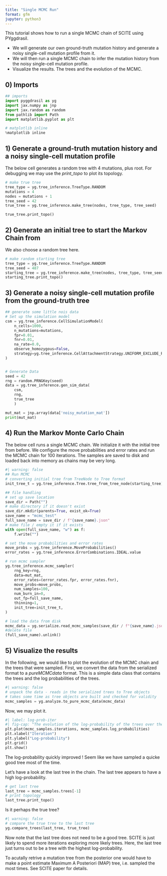 ```yaml
---
title: "Single MCMC Run"
format: gfm
jupyter: python3
---
```


This tutorial shows how to run a single MCMC chain of SCITE using PYggdrasil. 

* We will generate our own ground-truth mutation history and generate a noisy single-cell mutation profile from it.
* We will then run a single MCMC chain to infer the mutation history from the noisy single-cell mutation profile.
* Visualize the results. The trees and the evolution of the MCMC.

## 0) Imports
```python
## imports
import pyggdrasil as yg
import jax.numpy as jnp
import jax.random as random
from pathlib import Path
import matplotlib.pyplot as plt

# matplotlib inline
%matplotlib inline 
```

## 1) Generate a ground-truth mutation history and a noisy single-cell mutation profile
The below cell generates a random tree with 4 mutations, plus root. For debugging we may use the _print_topo_ to plot its topology.
```python
# make true tree
tree_type = yg.tree_inference.TreeType.RANDOM
mutations = 4
nodes = mutations + 1
tree_seed = 42
true_tree = yg.tree_inference.make_tree(nodes, tree_type, tree_seed) 

true_tree.print_topo()
```

## 2) Generate an initial tree to start the Markov Chain from
We also choose a random tree here. 

```python
# make random starting tree
tree_type = yg.tree_inference.TreeType.RANDOM
tree_seed = 487
starting_tree = yg.tree_inference.make_tree(nodes, tree_type, tree_seed)
starting_tree.print_topo()
```

## 3) Generate a noisy single-cell mutation profile from the ground-truth tree

```python
## generate some little nois data
# Set up the simulation model
csm = yg.tree_inference.CellSimulationModel(
    n_cells=1000,
    n_mutations=mutations,
    fpr=0.01,
    fnr=0.01,
    na_rate=0.0,
    observe_homozygous=False,
    strategy=yg.tree_inference.CellAttachmentStrategy.UNIFORM_EXCLUDE_ROOT,
)


# Generate Data
seed = 42
rng = random.PRNGKey(seed)
data = yg.tree_inference.gen_sim_data(
    csm,
    rng,
    true_tree
    )

mut_mat = jnp.array(data['noisy_mutation_mat'])
print(mut_mat)
```

## 4) Run the Markov Monte Carlo Chain
The below cell runs a single MCMC chain. We initialize it with the initial tree from before. We configure the move probabilities and error rates and run the MCMC chain for 100 iterations. The samples are saved to disk and loaded back into memory as chains may be very long.

```python
#| warning: false
## Run MCMC
# converting initial tree from TreeNode to Tree format
init_tree_t = yg.tree_inference.Tree.tree_from_tree_node(starting_tree)

## file handling
# set up save location
save_dir = Path("")
# make directory if it doesn't exist
save_dir.mkdir(parents=True, exist_ok=True)
save_name = "mcmc_test"
full_save_name = save_dir / f"{save_name}.json"
# make file / empty it if it exists
with open(full_save_name, "w") as f:
    f.write("")

# set the move probabilities and error rates
move_probs = yg.tree_inference.MoveProbabilities()
error_rates = yg.tree_inference.ErrorCombinations.IDEAL.value

# run mcmc sampler
yg.tree_inference.mcmc_sampler(
    rng_key=rng,
    data=mut_mat,
    error_rates=(error_rates.fpr, error_rates.fnr),
    move_probs=move_probs,
    num_samples=100,
    num_burn_in=0,
    out_fp=full_save_name,
    thinning=1,
    init_tree=init_tree_t,
)

# load the data from disk
mcmc_data = yg.serialize.read_mcmc_samples(save_dir / f"{save_name}.json")
#delete file
(full_save_name).unlink()
```

## 5) Visualize the results
In the following, we would like to plot the evolution of the MCMC chain
and the trees that were sampled. First, we convert the data from the serialized
format to a _pureMCMCdata_ format. This is a simple data class that 
contains the trees and the log probabilities of the trees.

```python
#| warning: false
# unpack the data - reads in the serialized trees to Tree objects
# takes some time as tree objects are built and checked for validity
mcmc_samples = yg.analyze.to_pure_mcmc_data(mcmc_data)
```

Now, we may plot it.

```python
#| label: log-prob-iter
#| fig-cap: "The evolution of the log-probability of the trees over the MCMC iterations."
plt.plot(mcmc_samples.iterations, mcmc_samples.log_probabilities)
plt.xlabel("Iteration")
plt.ylabel("Log-probability")
plt.grid()
plt.show()
```

The log-probability quickly improved ! Seem like we have sampled a quicke good tree most of the time.

Let's have a look at the last tree in the chain. The last tree appears to have a high log-probability.

```python
# get last tree
last_tree = mcmc_samples.trees[-1]
# print topology
last_tree.print_topo()
```

Is it perhaps the true tree?

```python
#| warning: false
# compare the true tree to the last tree
yg.compare_trees(last_tree, true_tree)
```

Now note that the last tree does not need to be a good tree. SCITE is just likely to spend more iterations exploring more likely trees. Here, the last tree just turns out to be a tree with the highest log-probability.

To acutally retrive a mutation tree from the posterior one would have to make a point estimate Maximum A Posteriori (MAP) tree, i.e. sampled the most times.  See SCITE paper for details.